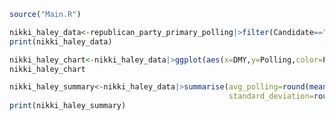 ```r
source("Main.R")
```

```r
nikki_haley_data<-republican_party_primary_polling|>filter(Candidate=="Nikki Haley")|>mutate(Poll_Boundary=ifelse(State=="NULL","Nationwide",State))
print(nikki_haley_data)
```

```r
nikki_haley_chart<-nikki_haley_data|>ggplot(aes(x=DMY,y=Polling,color=Poll_Boundary))+geom_point(alpha=0.6)+geom_line()+scale_x_date(date_breaks="3 months")+labs(title="Nikki Haley",x="Date",y="Polling (%)")
nikki_haley_chart 
``` 

```r
nikki_haley_summary<-nikki_haley_data|>summarise(avg_polling=round(mean(Polling),digits=2),weighted_avg_polling=round(sum(Polling * (Sample_Size/(sum(Sample_Size,na.rm=TRUE))),na.rm=TRUE),digits=2),
                                                 standard_deviation=round(sd(Polling),digits=2),maximum_polling=max(Polling),minimum_polling=min(Polling),median_polling=round(median(Polling),digits=2)) 
print(nikki_haley_summary)
``` 

